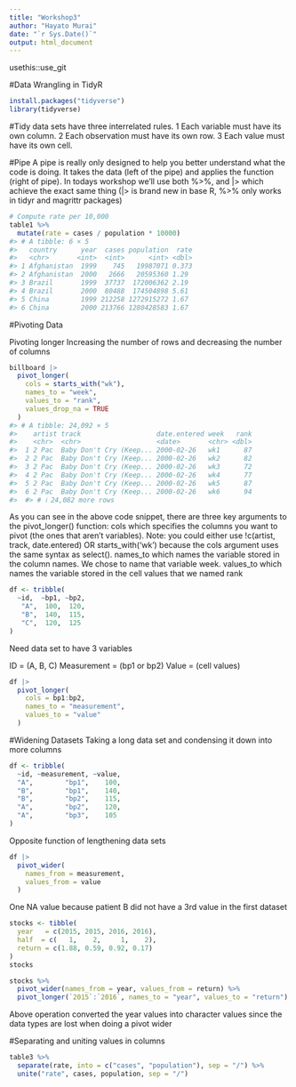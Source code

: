 ```yaml
---
title: "Workshop3"
author: "Hayato Murai"
date: "`r Sys.Date()`"
output: html_document
---
```

usethis::use_git

#Data Wrangling in TidyR
```r

install.packages("tidyverse")
library(tidyverse)

```
#Tidy data sets have three interrelated rules. 
1 Each variable must have its own column.
2 Each observation must have its own row.
3 Each value must have its own cell.

#Pipe 
A pipe is really only designed to help you better understand what the code is doing. It takes the data (left of the pipe) and applies the function (right of pipe). In todays workshop we’ll use both %>%, and |>  which achieve the exact same thing (|> is brand new in base R, %>% only works in tidyr and magrittr packages)

```r
# Compute rate per 10,000
table1 %>% 
  mutate(rate = cases / population * 10000)
#> # A tibble: 6 × 5
#>   country      year  cases population  rate
#>   <chr>       <int>  <int>      <int> <dbl>
#> 1 Afghanistan  1999    745   19987071 0.373
#> 2 Afghanistan  2000   2666   20595360 1.29 
#> 3 Brazil       1999  37737  172006362 2.19 
#> 4 Brazil       2000  80488  174504898 5.61 
#> 5 China        1999 212258 1272915272 1.67 
#> 6 China        2000 213766 1280428583 1.67

```
#Pivoting Data

Pivoting longer
Increasing the number of rows and decreasing the number of columns 


```r
billboard |> 
  pivot_longer(
    cols = starts_with("wk"), 
    names_to = "week", 
    values_to = "rank",
    values_drop_na = TRUE
  )
#> # A tibble: 24,092 × 5
#>    artist track                   date.entered week   rank
#>    <chr>  <chr>                   <date>       <chr> <dbl>
#>  1 2 Pac  Baby Don't Cry (Keep... 2000-02-26   wk1      87
#>  2 2 Pac  Baby Don't Cry (Keep... 2000-02-26   wk2      82
#>  3 2 Pac  Baby Don't Cry (Keep... 2000-02-26   wk3      72
#>  4 2 Pac  Baby Don't Cry (Keep... 2000-02-26   wk4      77
#>  5 2 Pac  Baby Don't Cry (Keep... 2000-02-26   wk5      87
#>  6 2 Pac  Baby Don't Cry (Keep... 2000-02-26   wk6      94
#>  #> # ℹ 24,082 more rows

```

As you can see in the above code snippet, there are three key arguments to the pivot_longer() function:
cols which specifies the columns you want to pivot (the ones that aren’t variables). Note: you could either use !c(artist, track, date.entered) OR starts_with('wk') because the cols argument uses the same syntax as select().
names_to which names the variable stored in the column names. We chose to name that variable week.
values_to which names the variable stored in the cell values that we named rank

```r
df <- tribble(
  ~id,  ~bp1, ~bp2,
   "A",  100,  120,
   "B",  140,  115,
   "C",  120,  125
)
```

Need data set to have 3 variables 

ID = (A, B, C)
Measurement = (bp1 or bp2)
Value = (cell values)

```r
df |> 
  pivot_longer(
    cols = bp1:bp2,
    names_to = "measurement",
    values_to = "value"
  )

```
#Widening Datasets
Taking a long data set and condensing it down into more columns 

```r
df <- tribble(
  ~id, ~measurement, ~value,
  "A",        "bp1",    100,
  "B",        "bp1",    140,
  "B",        "bp2",    115, 
  "A",        "bp2",    120,
  "A",        "bp3",    105
)
```

Opposite function of lengthening data sets

```r
df |> 
  pivot_wider(
    names_from = measurement,
    values_from = value
  )
```
One NA value because patient B did not have a 3rd value in the first dataset


```r

stocks <- tibble(
  year   = c(2015, 2015, 2016, 2016),
  half  = c(   1,    2,     1,    2),
  return = c(1.88, 0.59, 0.92, 0.17)
)
stocks

stocks %>% 
  pivot_wider(names_from = year, values_from = return) %>% 
  pivot_longer(`2015`:`2016`, names_to = "year", values_to = "return")

```
Above operation converted the year values into character values since the data types are lost when doing a pivot wider 

#Separating and uniting values in columns 

```r
table3 %>% 
  separate(rate, into = c("cases", "population"), sep = "/") %>%
  unite("rate", cases, population, sep = "/") 
```




